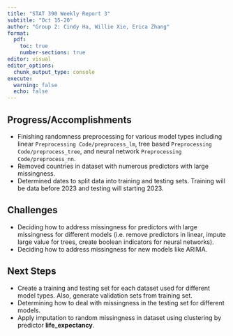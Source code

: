 ```yaml
---
title: "STAT 390 Weekly Report 3"
subtitle: "Oct 15-20"
author: "Group 2: Cindy Ha, Willie Xie, Erica Zhang"
format:
  pdf:
    toc: true
    number-sections: true
editor: visual
editor_options: 
  chunk_output_type: console
execute: 
  warning: false
  echo: false
---
```


## Progress/Accomplishments

-   Finishing randomness preprocessing for various model types including linear `Preprocessing Code/preprocess_lm`, tree based `Preprocessing Code/preprocess_tree`, and neural network `Preprocessing Code/preprocess_nn`.
-   Removed countries in dataset with numerous predictors with large missingness.
-   Determined dates to split data into training and testing sets. Training will be data before 2023 and testing will starting 2023.

## Challenges

-   Deciding how to address missingness for predictors with large missingness for different models (i.e. remove predictors in linear, impute large value for trees, create boolean indicators for neural networks).
-   Deciding how to address missingness for new models like ARIMA.

## Next Steps

-   Create a training and testing set for each dataset used for different model types. Also, generate validation sets from training set.
-   Determining how to deal with missingness in the testing set for different models.
-   Apply imputation to random missingness in dataset using clustering by predictor **life_expectancy**.
